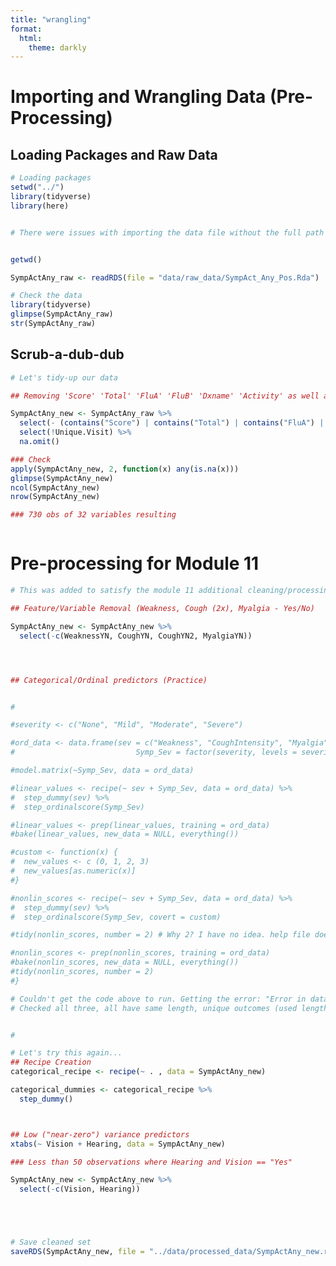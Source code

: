 ```yaml
---
title: "wrangling"
format:
  html:
    theme: darkly
---
```


# Importing and Wrangling Data (Pre-Processing)

## Loading Packages and Raw Data
```r
# Loading packages
setwd("../")
library(tidyverse)
library(here)


# There were issues with importing the data file without the full path even after resetting my workingdirectory. Issue documented in '#I_have_a_question_or_need_help' Channel in course Slack on 02/28/2023 (see Kailin Chen thread)


getwd()

SympActAny_raw <- readRDS(file = "data/raw_data/SympAct_Any_Pos.Rda")

# Check the data
library(tidyverse)
glimpse(SympActAny_raw)
str(SympActAny_raw)


```


## Scrub-a-dub-dub
```r

# Let's tidy-up our data

## Removing 'Score' 'Total' 'FluA' 'FluB' 'Dxname' 'Activity' as well as removing 'Unique.Visit' and any NAs

SympActAny_new <- SympActAny_raw %>%
  select(- (contains("Score") | contains("Total") | contains("FluA") | contains("FluB") | contains("DxName") | contains("Activity"))) %>%
  select(!Unique.Visit) %>%
  na.omit()

### Check
apply(SympActAny_new, 2, function(x) any(is.na(x)))
glimpse(SympActAny_new)
ncol(SympActAny_new)
nrow(SympActAny_new)

### 730 obs of 32 variables resulting



```

# Pre-processing for Module 11
```r
# This was added to satisfy the module 11 additional cleaning/processing prequirements. For clarity, I've added this additional section in this document, rather than implementing it into the existing code chunks.

## Feature/Variable Removal (Weakness, Cough (2x), Myalgia - Yes/No)

SympActAny_new <- SympActAny_new %>%
  select(-c(WeaknessYN, CoughYN, CoughYN2, MyalgiaYN))




## Categorical/Ordinal predictors (Practice)


#

#severity <- c("None", "Mild", "Moderate", "Severe")

#ord_data <- data.frame(sev = c("Weakness", "CoughIntensity", "Myalgia"),
#                           Symp_Sev = factor(severity, levels = severity, #ordered = TRUE))

#model.matrix(~Symp_Sev, data = ord_data)

#linear_values <- recipe(~ sev + Symp_Sev, data = ord_data) %>%
#  step_dummy(sev) %>%
#  step_ordinalscore(Symp_Sev)

#linear_values <- prep(linear_values, training = ord_data)
#bake(linear_values, new_data = NULL, everything())

#custom <- function(x) {
#  new_values <- c (0, 1, 2, 3)
#  new_values[as.numeric(x)]
#}

#nonlin_scores <- recipe(~ sev + Symp_Sev, data = ord_data) %>%
#  step_dummy(sev) %>%
#  step_ordinalscore(Symp_Sev, covert = custom)

#tidy(nonlin_scores, number = 2) # Why 2? I have no idea. help file doesn't explain these steps at all.

#nonlin_scores <- prep(nonlin_scores, training = ord_data)
#bake(nonlin_scores, new_data = NULL, everything())
#tidy(nonlin_scores, number = 2)
#}

# Couldn't get the code above to run. Getting the error: "Error in data.frame(sev = c("Weakness", "CoughIntensity", "Myalgia"),  : arguments imply differing number of rows: 3, 4" on LINE 72.
# Checked all three, all have same length, unique outcomes (used length() function. used unique() function).


#

# Let's try this again...
## Recipe Creation
categorical_recipe <- recipe(~ . , data = SympActAny_new)

categorical_dummies <- categorical_recipe %>%
  step_dummy()



## Low ("near-zero") variance predictors
xtabs(~ Vision + Hearing, data = SympActAny_new)

### Less than 50 observations where Hearing and Vision == "Yes"

SympActAny_new <- SympActAny_new %>%
  select(-c(Vision, Hearing))





# Save cleaned set 
saveRDS(SympActAny_new, file = "../data/processed_data/SympActAny_new.rds")
```


































































































